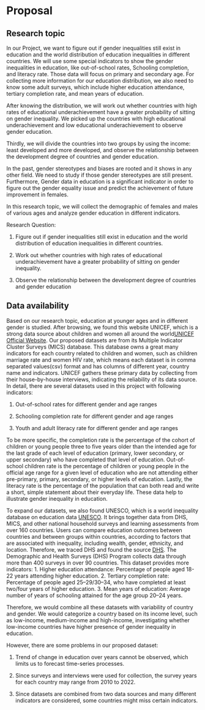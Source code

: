 # Proposal

## Research topic
In our Project, we want to figure out if gender inequalities still exist in education and the world distribution of education inequalities in different countries. We will use some special indicators to show the gender inequalities in education, like out-of-school rates, Schooling completion, and literacy rate. Those data will focus on primary and secondary age. For collecting more information for our education distribution, we also need to know some adult surveys, which include higher education attendance, tertiary completion rate, and mean years of education. 

After knowing the distribution, we will work out whether countries with high rates of educational underachievement have a greater probability of sitting on gender inequality. We picked up the countries with high educational underachievement and low educational underachievement to observe gender education.

Thirdly, we will divide the countries into two groups by using the income: least developed and more developed, and observe the relationship between the development degree of countries and gender education. 

In the past, gender stereotypes and biases are rooted and it shows in any other field. We need to study if those gender stereotypes are still present. Furthermore, Gender data in education is a significant indicator in order to figure out the gender equality issue and predict the achievement of future improvement in females. 

In this research topic, we will collect the demographic of females and males of various ages and analyze gender education in different indicators. 

Research Question:

1.	Figure out if gender inequalities still exist in education and the world distribution of education inequalities in different countries. 

2.	Work out whether countries with high rates of educational underachievement have a greater probability of sitting on gender inequality.

3.	Observe the relationship between the development degree of countries and gender education

## Data availability
Based on our research topic, education at younger ages and in different gender is studied. After browsing, we found this website UNICEF, which is a strong data source about children and women all around the world[UNICEF Official Website](https://data.unicef.org). Our proposed datasets are from its Multiple Indicator Cluster Surveys (MICS) database. This database owns a great many indicators for each country related to children and women, such as children marriage rate and women HIV rate, which means each dataset is in comma separated values(csv) format and has columns of different year, country name and indicators. UNICEF gathers these primary data by collecting from their house-by-house interviews, indicating the reliability of its data source. In detail, there are several datasets used in this project with following indicators:

  1. Out-of-school rates for different gender and age ranges
  
  2. Schooling completion rate for different gender and age ranges
  
  3. Youth and adult literacy rate for different gender and age ranges
  
To be more specific, the completion rate is the percentage of the cohort of children or young people three to five years older than the intended age for the last grade of each level of education (primary, lower secondary, or upper secondary) who have completed that level of education. Out-of-school children rate is the percentage of children or young people in the official age range for a given level of education who are not attending either pre-primary, primary, secondary, or higher levels of education. Lastly, the literacy rate is the percentage of the population that can both read and write a short, simple statement about their everyday life. These data help to illustrate gender inequality in education. 
 
To expand our datasets, we also found UNESCO, which is a world inequality database on education data [UNESCO](https://www.education-inequalities.org). It brings together data from DHS, MICS, and other national household surveys and learning assessments from over 160 countries. Users can compare education outcomes between countries and between groups within countries, according to factors that are associated with inequality, including wealth, gender, ethnicity, and location. Therefore, we traced DHS and found the source [DHS](https://dhsprogram.com). The Demographic and Health Surveys (DHS) Program collects data through more than 400 surveys in over 90 countries. This dataset provides more indicators:
  1. Higher education attendance: Percentage of people aged 18-22 years attending higher education.
  2. Tertiary completion rate: Percentage of people aged 25–29/30–34, who have completed at least two/four years of higher education.
  3. Mean years of education: Average number of years of schooling attained for the age group 20–24 years.

Therefore, we would combine all these datasets with variability of country and gender. We would categorize a country based on its income level, such as low-income, medium-income and high-income, investigating whether low-income countries have higher presence of gender inequality in education. 

However, there are some problems in our proposed dataset:
  
  1. Trend of change in education over years cannot be observed, which limits us to forecast time-series processes. 
  
  2. Since surveys and interviews were used for collection, the survey years for each country may range from 2010 to 2022. 
  
  3. Since datasets are combined from two data sources and many different indicators are considered, some countries might miss certain indicators. 



